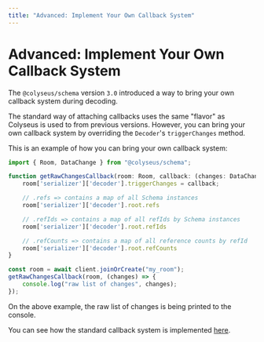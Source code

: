 ```yaml
---
title: "Advanced: Implement Your Own Callback System"
---
```


# Advanced: Implement Your Own Callback System

The `@colyseus/schema` version `3.0` introduced a way to bring your own callback system during decoding.

The standard way of attaching callbacks uses the same "flavor" as Colyseus is used to from previous versions. However, you can bring your own callback system by overriding the `Decoder`'s `triggerChanges` method.

This is an example of how you can bring your own callback system:

```ts filename="client.ts"
import { Room, DataChange } from "@colyseus/schema";

function getRawChangesCallback(room: Room, callback: (changes: DataChange[]) => void) {
    room['serializer']['decoder'].triggerChanges = callback;

    // .refs => contains a map of all Schema instances
    room['serializer']['decoder'].root.refs

    // .refIds => contains a map of all refIds by Schema instances
    room['serializer']['decoder'].root.refIds

    // .refCounts => contains a map of all reference counts by refId
    room['serializer']['decoder'].root.refCounts
}

const room = await client.joinOrCreate("my_room");
getRawChangesCallback(room, (changes) => {
    console.log("raw list of changes", changes);
});
```

On the above example, the raw list of changes is being printed to the console.

You can see how the standard callback system is implemented [here](https://github.com/colyseus/schema/blob/3.0/src/decoder/strategy/StateCallbacks.ts).